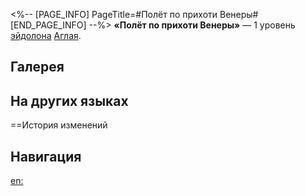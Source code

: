 <%-- [PAGE_INFO]
PageTitle=#Полёт по прихоти Венеры#
[END_PAGE_INFO] --%>
{{Эйдолон Инфобокс
|Название         = Полёт по прихоти Венеры
|Изображение      = Эйдолон Полёт по прихоти Венеры.png
|Персонаж         = Аглая
|Уровень          = 1
|Длительность     = 
|Описание         = Получаемый противниками со статусом Связующая нить урон повышается на 15%. Когда Аглая или Швея атакуют противника со статусом Связующая нить, Аглая дополнительно восстанавливает 20 ед. энергии.
|Свойство1        = 
|Масштабирование1 = 
}}
'''«Полёт по прихоти Венеры»''' — 1 уровень [[эйдолон]]а [[Аглая]].

==Галерея==
{{Галерея|position=left|captionalign=center
|Персонаж Аглая Эйдолон 1.png|Осколок Эйдолона
}}

==На других языках==
{{На других языках
|en   = Drift at the Whim of Venus
|zhs  = 飘曳金星的行列
|zht  = 飄曳金星的行列
|ja   = {{Rubi|金|きん}}の{{Rubi|星|ほし}}の{{Rubi|軌道|きどう}}を{{Rubi|漂|ただよ}}って
|ko   = 흔들리는 금성의 행렬
|es   = Deriva caprichosa de Venus
|fr   = Aléas de la trajectoire de Vénus
|ru   = Полёт по прихоти Венеры
|th   = Drift at the Whim of Venus
|vi   = Trôi Dạt Theo Sao Kim
|de   = Schwebende Sternformation
|id   = Drift at the Whim of Venus
|pt   = Deriva ao Capricho de Vênus
}}

==История изменений
{{История изменений|3.5}}

==Навигация==
{{Навык Навбокс|Аглая}}

[[en:]]